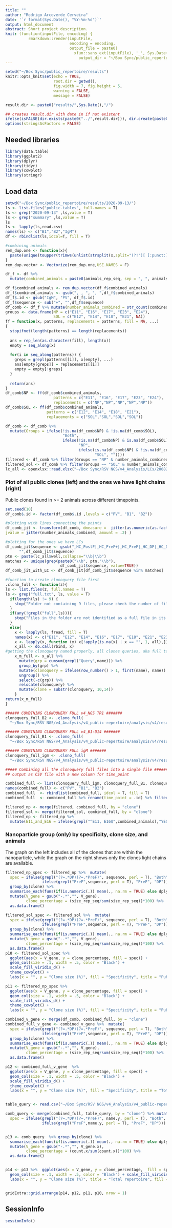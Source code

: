 ```yaml
---
title: ""
author: "Rodrigo Arcoverde Cerveira"
date: '`r format(Sys.Date(), "%Y-%m-%d")`'
output: html_document
abstract: Short project description.
knit: (function(inputFile, encoding) {
          rmarkdown::render(inputFile,
                            encoding = encoding, 
                            output_file = paste0(
                              xfun::sans_ext(inputFile), '_', Sys.Date(), '.html'),
                                output_dir = "~/Box Sync/public_repertoire/results")})
---
```


```r
setwd("~/Box Sync/public_repertoire/results")
knitr::opts_knit$set(echo = TRUE,
                     root.dir = getwd(),
                     fig.width = 7, fig.height = 5,
                     warning = FALSE, 
                     message = FALSE)

result.dir <- paste0("results/",Sys.Date(),"/")

## creates result.dir with date in if not existent
ifelse(isFALSE(dir.exists(paste0("../",result.dir))), dir.create(paste0("../",result.dir),recursive = TRUE),"Result directory for today exists already!")
options(stringsAsFactors = FALSE) 
```

## Needed libraries
```r
library(data.table)
library(ggplot2)
library(dplyr)
library(tidyr)
library(cowplot)
library(stringr)
```

## Load data
```r
setwd("~/Box Sync/public_repertoire/results/2020-09-13/")
ls <- list.files("public-tables", full.names = T)
ls <- grep("2020-09-13" ,ls,value = T)
ls <- grep("summary" ,ls,value = T)
ls
ls <- lapply(ls,read.csv)
names(ls) <- c("B1","B2","IgM")
df <- rbindlist(ls,idcol=T, fill = T)

#combining animals
rem_dup.one <- function(x){
  paste(unique(toupper(trimws(unlist(strsplit(x,split="(?!')[ [:punct:]]",fixed=F,perl=T))))),collapse = ", ")
}
rem_dup.vector <- Vectorize(rem_dup.one,USE.NAMES = F)

df_f <- df %>% 
  mutate(combined_animals = paste0(animals_rep_seq, sep = ", ", animals_sc)) 

df_f$combined_animals <- rem_dup.vector(df_f$combined_animals)
df_f$combined_animals <- gsub(", , ", ", ",df_f$combined_animals)
df_f$.id <- gsub("IgM", "PV", df_f$.id)
df_f$sequence <- sub("+", "",df_f$sequence)
df_comb <- df_f %>% mutate(number_animals_combined = str_count(combined_animals, "E"))
groups <- data.frame(NP = c("E11", "E16", "E17", "E23", "E24"),
                     SOL = c("E12", "E14", "E18", "E21", NA))
ff = function(x, patterns, replacements = patterns, fill = NA, ...)
{
  stopifnot(length(patterns) == length(replacements))
  
  ans = rep_len(as.character(fill), length(x))    
  empty = seq_along(x)
  
  for(i in seq_along(patterns)) {
    greps = grepl(patterns[[i]], x[empty], ...)
    ans[empty[greps]] = replacements[[i]]  
    empty = empty[!greps]
  }
  
  return(ans)
}
df_comb$NP <- ff(df_comb$combined_animals, 
                     patterns = c("E11", "E16", "E17", "E23", "E24"), 
                     replacements = c("NP","NP","NP","NP","NP"))
df_comb$SOL <- ff(df_comb$combined_animals, 
                  patterns = c("E12", "E14", "E18", "E21"), 
                  replacements = c("SOL","SOL","SOL","SOL"))

df_comb <- df_comb %>%
  mutate(Groups = ifelse(!is.na(df_comb$NP) & !is.na(df_comb$SOL),
                         "Both",
                         ifelse(!is.na(df_comb$NP) & is.na(df_comb$SOL),
                                "NP",
                                ifelse(is.na(df_comb$NP) & !is.na(df_comb$SOL),
                                       "SOL", ""))))
filtered <- df_comb %>% filter(Groups == "NP" & number_animals_combined >= 2)
filtered_sol <- df_comb %>% filter(Groups == "SOL" & number_animals_combined >= 2)
lc_all <- openxlsx::read.xlsx("~/Box Sync/RSV NGS/v4_Analysis/LCs/200828_LC_public.xlsx", sheet = 2)


```


### Plot of all public clones (left) and the ones we have light chains (right)

Public clones found in >= 2 animals across different timepoints.

```r
set.seed(10)
df_comb$.id <- factor(df_comb$.id ,levels = c("PV", "B1", "B2"))

#plotting with lines connecting the points
df_comb_jit <- transform(df_comb, dmeasure =  jitter(as.numeric(as.factor(.id)), 2),
jvalue = jitter(number_animals_combined, amount = .2) )

#plotting for the ones we have LCs
df_comb_jit$sequence <- gsub("_HC_PostF|_HC_PreF+|_HC_PreF|_HC_DP|_HC_DP1|_HC_DP2|+",
      "",df_comb_jit$sequence)
ptn <- paste(lc_all$well,collapse="\\b|\\b")
matches <- unique(grep(paste0("\\b", ptn,"\\b"), 
                        df_comb_jit$sequence, value=TRUE))
df_comb_jit_with_LC <- df_comb_jit[df_comb_jit$sequence %in% matches]

```


```r
#function to create clonoquery file first
.clono_full <- function(z){
ls <- list.files(z, full.names = T)
ls <- grep("full.txt", ls, value = T)
  if(length(ls) != 9) {
    stop("Folder not containing 9 files, please check the number of files or change the function to allow a different number of files.")
  }
  if(any(!grepl("full",ls))){
    stop("Files in the folder are not identified as a full file in its name.")
  }
  else{
    x <- lapply(ls, fread, fill = T)
    names(x) <- c("E11", "E12", "E14", "E16", "E17", "E18", "E21", "E23", "E24")
    x <- lapply(x, function (x) x[!apply(is.na(x) | x == "", 1, all),])       
    x_all <- do.call(rbind, x)
#getting the clonoquery named properly, all clones queries, aka full table
    x_m_full <- x_all %>% 
      mutate(grp = cumsum(grepl("Query",name))) %>%
      group_by(grp) %>% 
      mutate(clonoquery = ifelse(row_number() > 1, first(name), name)) %>%
      ungroup() %>% 
      select(-c(grp)) %>%
      relocate(clonoquery) %>%
      mutate(clone = substr(clonoquery, 10,14))
    }
return(x_m_full)
}

###### COMBINING CLONOQUERY FULL v4_NGS TR1 #######
clonoquery_full_B2 <- .clono_full(
  "~/Box Sync/RSV NGS/v4_Analysis/v4_public-repertoire/analysis/v4/results/2020-09-13/clonoquery/B2")

###### COMBINING CLONOQUERY FULL v4_B1-D14 #######
clonoquery_full_B1 <- .clono_full(
  "~/Box Sync/RSV NGS/v4_Analysis/v4_public-repertoire/analysis/v4/results/2020-09-13/clonoquery/B1")

###### COMBINING CLONOQUERY FULL igM #######
clonoquery_full_igm <- .clono_full(
  "~/Box Sync/RSV NGS/v4_Analysis/v4_public-repertoire/analysis/v4/results/2020-09-13/clonoquery/IgM/")

##### Combining all the clonoquery full files into a single file #######
## output as CSV file with a new column for time_point

combined_full <- list(clonoquery_full_igm, clonoquery_full_B1, clonoquery_full_B2)
names(combined_full) <- c("PV", "B1", "B2") 
combined_full  <- rbindlist(combined_full, idcol = T, fill = T)  
combined_full  <- combined_full %>% rename(time_point = .id) %>% filter(count > 0)

filtered_np <- merge(filtered, combined_full, by = "clone")
filtered_sol <- merge(filtered_sol, combined_full, by = "clone")
filtered_np <- filtered_np %>%
  mutate(E11_and_E16 = ifelse(grepl("^E11, E16$",combined_animals),"YES", "NO"))

```


###  Nanoparticle group (only) by specificity, clone size, and animals

The graph on the left includes all of the clones that are within the nanoparticle, while the graph on the right shows only the clones light chains are available. 


```r
filtered_np_spec <- filtered_np %>%  mutate(
  spec = ifelse(grepl("(?=.*DP)(?=.*PreF)", sequence, perl = T), "Both",
                ifelse(grepl("PreF",sequence, perl = T), "PreF", "DP"))) %>%
  group_by(clone) %>% 
  summarise_each(funs(if(is.numeric(.)) mean(., na.rm = TRUE) else dplyr::first(.))) %>% 
  mutate(V_gene = gsub("-.*","", V_gene),
         clone_percentage = (size_rep_seq/sum(size_rep_seq))*100) %>% 
  as.data.frame() 

filtered_sol_spec <- filtered_sol %>%  mutate(
  spec = ifelse(grepl("(?=.*DP)(?=.*PreF)", sequence, perl = T), "Both",
                ifelse(grepl("PreF",sequence, perl = T), "PreF", "DP"))) %>%
  group_by(clone) %>% 
  summarise_each(funs(if(is.numeric(.)) mean(., na.rm = TRUE) else dplyr::first(.))) %>% 
  mutate(V_gene = gsub("-.*","", V_gene),
         clone_percentage = (size_rep_seq/sum(size_rep_seq))*100) %>% 
  as.data.frame() 
p10 <- filtered_sol_spec %>% 
  ggplot(aes(x = V_gene, y = clone_percentage, fill = spec)) +
  geom_col(size = .1, width = .5, color = "Black") +
  scale_fill_viridis_d() +
  theme_cowplot() +
  labs(x = "", y = "Clone size (%)", fill = "Specificity", title = "Public soluble repertoire")

p11 <- filtered_np_spec %>% 
  ggplot(aes(x = V_gene, y = clone_percentage, fill = spec)) +
  geom_col(size = .1, width = .5, color = "Black") +
  scale_fill_viridis_d() +
  theme_cowplot() +
  labs(x = "", y = "Clone size (%)", fill = "Specificity", title = "Public nanoparticle repertoire")

combined_v_gene <- merge(df_comb, combined_full, by = "clone")
combined_full_v_gene <- combined_v_gene %>%  mutate(
  spec = ifelse(grepl("(?=.*DP)(?=.*PreF)", sequence, perl = T), "Both",
                ifelse(grepl("PreF",sequence, perl = T), "PreF", "DP"))) %>%
  group_by(clone) %>% 
  summarise_each(funs(if(is.numeric(.)) mean(., na.rm = TRUE) else dplyr::first(.))) %>% 
  mutate(V_gene = gsub("-.*","", V_gene),
         clone_percentage = (size_rep_seq/sum(size_rep_seq))*100) %>% 
  as.data.frame() 

p12 <- combined_full_v_gene  %>% 
  ggplot(aes(x = V_gene, y = clone_percentage, fill = spec)) +
  geom_col(size = .1, width = .5, color = "Black") +
  scale_fill_viridis_d() +
  theme_cowplot() +
  labs(x = "", y = "Clone size (%)", fill = "Specificity", title = "Total public repertoire")


table_query <- read.csv("~/Box Sync/RSV NGS/v4_Analysis/v4_public-repertoire/merged_sc_clonotypes/2020-08-10_public_clonotypes_query_ref-table.csv", header = T) %>% rename(clone = Public.clonotype)

comb_query <- merge(combined_full, table_query, by = "clone") %>% mutate(
  spec = ifelse(grepl("(?=.*DP)(?=.*PreF)", name.y, perl = T), "Both",
                ifelse(grepl("PreF",name.y, perl = T), "PreF", "DP")))


p13 <- comb_query  %>% group_by(clone) %>% 
  summarise_each(funs(if(is.numeric(.)) mean(., na.rm = TRUE) else dplyr::first(.))) %>% 
  mutate(V_gene = gsub("-.*","", V_gene.x),
         clone_percentage = (count.x/sum(count.x))*100) %>% 
  as.data.frame() 


p14 <- p13 %>%  ggplot(aes(x = V_gene, y = clone_percentage,  fill = spec)) +
  geom_col(size = .1, width = .5, color = "Black") + scale_fill_viridis_d() + theme_cowplot() +
  labs(x = "", y = "Clone size (%)", title = "Total repertoire", fill = "Specificity")


gridExtra::grid.arrange(p14, p12, p11, p10, nrow = 1)

```

## SessionInfo
```r
sessionInfo()
```

